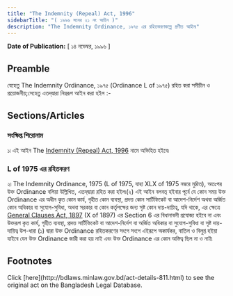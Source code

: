 ```yaml
---
title: "The Indemnity (Repeal) Act, 1996"
sidebarTitle: "( ১৯৯৬ সনের ২১ নং আইন )"
description: "The Indemnity Ordinance, ১৯৭৫ এর রহিতকরণকল্পে প্রণীত আইন৷"
---
```


**Date of Publication:** [ ১৪ নভেম্বর, ১৯৯৬ ]

## Preamble

যেহেতু The Indemnity Ordinance, ১৯৭৫ (Ordinance L of ১৯৭৫) রহিত করা সমীচীন ও প্রয়োজনীয়;সেহেতু এতদ্‌দ্বারা নিম্নরূপ আইন করা হইল :-

## Sections/Articles

### সংক্ষিপ্ত শিরোনাম

১৷ এই আইন The [Indemnity (Repeal) Act, 1996](/act-811.html "Indemnity (Repeal) Act, 1996") নামে অভিহিত হইবে৷

### L of 1975 এর রহিতকরণ

২৷ The Indemnity Ordinance, 1975 (L of 1975, যাহা XLX of 1975 নম্বরে মুদ্রিত), অতঃপর উক্ত Ordinance বলিয়া উল্লিখিত, এতদ্‌দ্বারা রহিত করা হইল৷(২) এই আইন বলবত্ হইবার পূর্বে যে কোন সময় উক্ত Ordinance এর অধীন কৃত কোন কার্য, গৃহীত কোন ব্যবস্থা, প্রদত্ত কোন সার্টিফিকেট বা আদেশ-নির্দেশ অথবা অর্জিত কোন অধিকার বা সুযোগ-সুবিধা, অথবা সরকার বা কোন কর্তৃপক্ষের জন্য সৃষ্ট কোন দায়-দায়িত্ব, যদি থাকে, এর ক্ষেত্রে [General Clauses Act, 1897](/act-73.html "General Clauses Act, 1897") (X of 1897) এর Section 6 এর বিধানাবলী প্রযোজ্য হইবে না এবং উক্তরূপ কৃত কার্য, গৃহীত ব্যবস্থা, প্রদত্ত সার্টিফিকেট বা আদেশ-নির্দেশ বা অর্জিত অধিকার বা সুযোগ-সুবিধা বা সৃষ্ট দায়-দায়িত্ব উপ-ধারা (১) দ্বারা উক্ত Ordinance রহিতকরণের সংগে সংগে এইরূপে অকার্যকর, বাতিল ও বিলুপ্ত হইয়া যাইবে যেন উক্ত Ordinance জারী করা হয় নাই এবং উক্ত Ordinance এর কোন অস্তিত্ব ছিল না ও নাই৷

## Footnotes

<Note>
  Click [here](http://bdlaws.minlaw.gov.bd/act-details-811.html) to see the original act on the Bangladesh Legal Database.
</Note>
